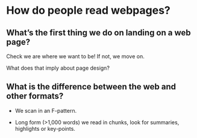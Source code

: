 # How do people read webpages?

## What's the first thing we do on landing on a web page?

Check we are where we want to be! If not, we move on.

What does that imply about page design?

## What is the difference between the web and other formats?

-   We scan in an F-pattern.

-   Long form (\>1,000 words) we read in chunks, look for summaries, highlights or key-points.
